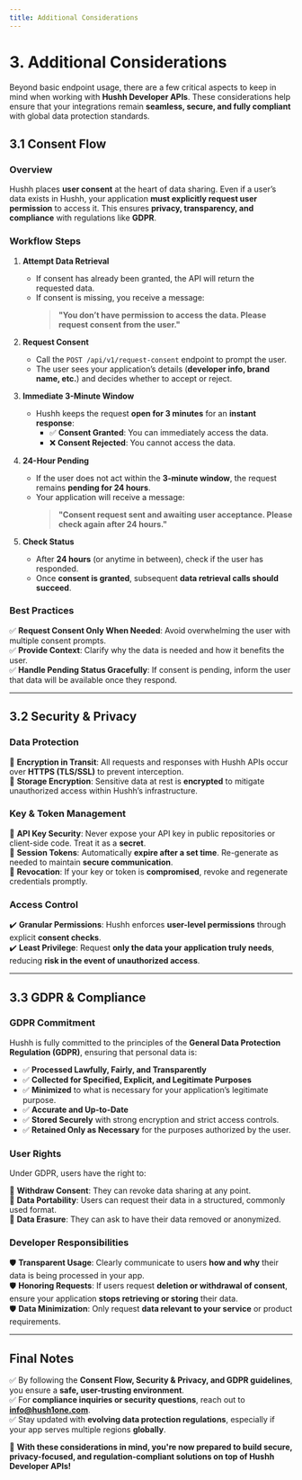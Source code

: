 ```yaml
---
title: Additional Considerations
---
```


# 3. Additional Considerations

Beyond basic endpoint usage, there are a few critical aspects to keep in mind when working with **Hushh Developer APIs**. These considerations help ensure that your integrations remain **seamless, secure, and fully compliant** with global data protection standards.

## 3.1 Consent Flow

### **Overview**
Hushh places **user consent** at the heart of data sharing. Even if a user’s data exists in Hushh, your application **must explicitly request user permission** to access it. This ensures **privacy, transparency, and compliance** with regulations like **GDPR**.

### **Workflow Steps**

1. **Attempt Data Retrieval**
   - If consent has already been granted, the API will return the requested data.
   - If consent is missing, you receive a message:
     > **"You don’t have permission to access the data. Please request consent from the user."**

2. **Request Consent**
   - Call the `POST /api/v1/request-consent` endpoint to prompt the user.
   - The user sees your application’s details (**developer info, brand name, etc.**) and decides whether to accept or reject.

3. **Immediate 3-Minute Window**
   - Hushh keeps the request **open for 3 minutes** for an **instant response**:
     - ✅ **Consent Granted**: You can immediately access the data.
     - ❌ **Consent Rejected**: You cannot access the data.

4. **24-Hour Pending**
   - If the user does not act within the **3-minute window**, the request remains **pending for 24 hours**.
   - Your application will receive a message:
     > **"Consent request sent and awaiting user acceptance. Please check again after 24 hours."**

5. **Check Status**
   - After **24 hours** (or anytime in between), check if the user has responded.
   - Once **consent is granted**, subsequent **data retrieval calls should succeed**.

### **Best Practices**
✅ **Request Consent Only When Needed**: Avoid overwhelming the user with multiple consent prompts.  
✅ **Provide Context**: Clarify why the data is needed and how it benefits the user.  
✅ **Handle Pending Status Gracefully**: If consent is pending, inform the user that data will be available once they respond.

---

## 3.2 Security & Privacy

### **Data Protection**
🔐 **Encryption in Transit**: All requests and responses with Hushh APIs occur over **HTTPS (TLS/SSL)** to prevent interception.  
🔐 **Storage Encryption**: Sensitive data at rest is **encrypted** to mitigate unauthorized access within Hushh’s infrastructure.

### **Key & Token Management**
🔑 **API Key Security**: Never expose your API key in public repositories or client-side code. Treat it as a **secret**.  
🔑 **Session Tokens**: Automatically **expire after a set time**. Re-generate as needed to maintain **secure communication**.  
🔑 **Revocation**: If your key or token is **compromised**, revoke and regenerate credentials promptly.

### **Access Control**
✔️ **Granular Permissions**: Hushh enforces **user-level permissions** through explicit **consent checks**.  
✔️ **Least Privilege**: Request **only the data your application truly needs**, reducing **risk in the event of unauthorized access**.

---

## 3.3 GDPR & Compliance

### **GDPR Commitment**
Hushh is fully committed to the principles of the **General Data Protection Regulation (GDPR)**, ensuring that personal data is:

- ✅ **Processed Lawfully, Fairly, and Transparently**
- ✅ **Collected for Specified, Explicit, and Legitimate Purposes**
- ✅ **Minimized** to what is necessary for your application’s legitimate purpose.
- ✅ **Accurate and Up-to-Date**
- ✅ **Stored Securely** with strong encryption and strict access controls.
- ✅ **Retained Only as Necessary** for the purposes authorized by the user.

### **User Rights**
Under GDPR, users have the right to:

🔹 **Withdraw Consent**: They can revoke data sharing at any point.  
🔹 **Data Portability**: Users can request their data in a structured, commonly used format.  
🔹 **Data Erasure**: They can ask to have their data removed or anonymized.

### **Developer Responsibilities**
🛡️ **Transparent Usage**: Clearly communicate to users **how and why** their data is being processed in your app.  
🛡️ **Honoring Requests**: If users request **deletion or withdrawal of consent**, ensure your application **stops retrieving or storing** their data.  
🛡️ **Data Minimization**: Only request **data relevant to your service** or product requirements.

---

## **Final Notes**
✅ By following the **Consent Flow, Security & Privacy, and GDPR guidelines**, you ensure a **safe, user-trusting environment**.  
✅ For **compliance inquiries or security questions**, reach out to **[info@hush1one.com](mailto:info@hush1one.com)**.  
✅ Stay updated with **evolving data protection regulations**, especially if your app serves multiple regions **globally**.  

🚀 **With these considerations in mind, you're now prepared to build secure, privacy-focused, and regulation-compliant solutions on top of Hushh Developer APIs!**
